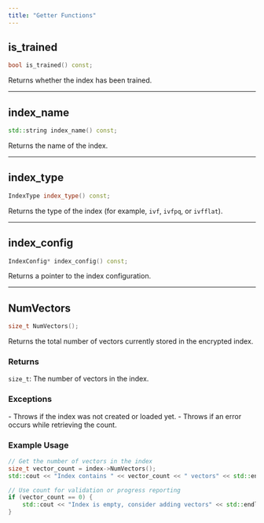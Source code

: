 ```yaml
---
title: "Getter Functions"
---
```


## is_trained

```cpp
bool is_trained() const;
```

Returns whether the index has been trained.

---

## index_name

```cpp
std::string index_name() const;
```

Returns the name of the index.

---

## index_type

```cpp
IndexType index_type() const;
```

Returns the type of the index (for example, `ivf`, `ivfpq`, or `ivfflat`).

---

## index_config

```cpp
IndexConfig* index_config() const;
```

Returns a pointer to the index configuration.

---

## NumVectors

```cpp
size_t NumVectors();
```

Returns the total number of vectors currently stored in the encrypted index.

### Returns

`size_t`: The number of vectors in the index.

### Exceptions

<AccordionGroup>
    <Accordion title="std::runtime_error">
        - Throws if the index was not created or loaded yet.
        - Throws if an error occurs while retrieving the count.
    </Accordion>
</AccordionGroup>

### Example Usage

```cpp
// Get the number of vectors in the index
size_t vector_count = index->NumVectors();
std::cout << "Index contains " << vector_count << " vectors" << std::endl;

// Use count for validation or progress reporting
if (vector_count == 0) {
    std::cout << "Index is empty, consider adding vectors" << std::endl;
}
```